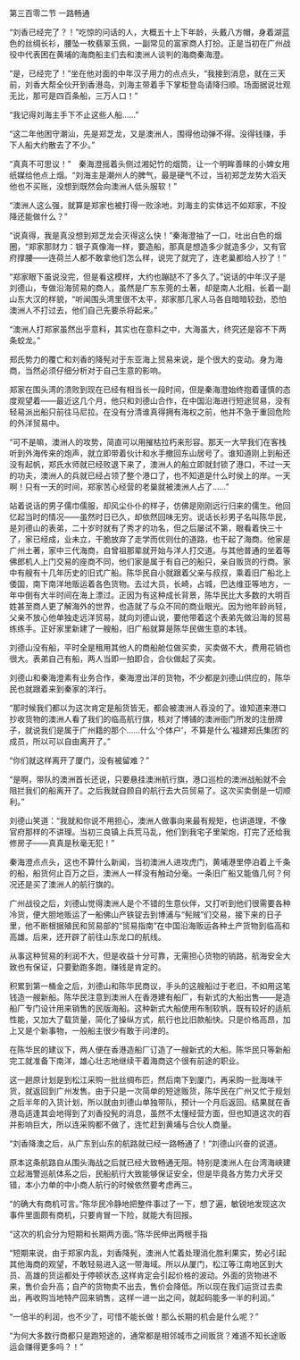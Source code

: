 

第三百零二节 一路畅通

“刘香已经完了？！”吃惊的问话的人，大概五十上下年龄，头戴八方帽，身着湖蓝色的丝绸长衫，腰坠一枚翡翠玉佩，一副常见的富家商人打扮。正是当初在广州战役中代表困在黄埔的海商船主们去和澳洲人谈判的海商秦海澄。

“是，已经完了！”坐在他对面的中年汉子用力的点点头，“我接到消息，就在三天前，刘香大帮全伙开到香港岛，刘海主带着手下掌柜登岛请降归顺。场面据说壮观无比，那可是四百条船，三万人口！”

“我记得刘海主手下不止这些人船……”

“这二年他困守潮汕，先是郑芝龙，又是澳洲人，围得他动弹不得。没得钱赚，手下人船大约散去了不少。”

“真真不可思议！”　秦海澄摇着头侧过湘妃竹的烟筒，让一个明眸善睐的小婢女用纸媒给他点上烟。“刘海主是潮州人的脾气，最是硬气不过，当初郑芝龙势大滔天他也不买账，没想到既然会向澳洲人低头服软！”

“澳洲人这么强，就算是郑家也被打得一败涂地，刘海主的实体远不如郑家，不投降还能做什么？”

“说真得，我是真没想到郑芝龙会灭得这么快！”秦海澄抽了一口，吐出白色的烟圈，“郑家那财力：银子真像海一样，要造船，那真是想造多少就造多少，又有官府撑腰――连荷兰人都不敢拿他们怎么样，说完了就完了，连老巢都给人抄了！”

“郑家眼下虽说没完，但是看这模样，大约也蹦跶不了多久了。”说话的中年汉子是刘德山，专做沿海贸易的商人，虽然是广东东莞的土著，却是南人北相，长着一副山东大汉的样貌，“听闻围头湾里很不太平，郑家那几家人马各自暗暗较劲，恐怕澳洲人不打过去，他们自己先要杀将起来。”

“澳洲人打郑家虽然出乎意料，其实也在意料之中，大海虽大，终究还是容不下两条蛟龙。”

郑氏势力的覆亡和刘香的降髡对于东亚海上贸易来说，是个很大的变动。身为海商，当然必须仔细分析对于自己生意的影响。

郑家在围头湾的溃败到现在已经有相当长一段时间，但是秦海澄始终抱着谨慎的态度观望着――最近这几个月，他只和刘德山合作，在中国沿海进行短途贸易，没有轻易派出船只前往马尼拉。在没有分清谁真得拥有海权之前，他并不急于重回危险的外洋贸易中。

“可不是嘛，澳洲人的攻势，简直可以用摧枯拉朽来形容。那天一大早我们在客栈听到外海传来的炮声，就立即带着伙计和水手撤回东山居号了。谁知道刚上到船还没有起帆，郑氏水师就已经败退下来了，澳洲人的船立即就封锁了港口，不过一天的功夫，澳洲人的兵就已经占领了整个港口了，也不知道是什么时侯上的岸。一天啊！只有一天的时间，郑家苦心经营的老巢就被澳洲人占了……”

站着说话的男子儒巾儒服，却风尘仆仆的样子，仿佛是刚刚远行归来的儒生。他回忆起当时的情况――虽然时日已久，却依然回味无穷。说话长衫男子名叫陈华民，是刘德山的表弟，二十岁时就有了秀才的功名，但之后屡试不第，眼看着快三十了，家已经成，业未立，干脆放弃了走学而优则仕的道路，也干起了海商。他家是广州土著，家中三代海商，自曾祖那辈就开始与洋人打交道。与其他普通的坐着等佛郎机人上门交易的座商不同，他们家是属于有自己的船只，亲自贩货的行商。家中有艘有十几年历史的旧式广船。陈华民自小就跟着父亲与叔叔，乘着旧广船北上倭国，南下南洋地贩运着各色货物。去过大员，长崎，占城，巴达维亚等地方，一年中倒有大半时间在海上漂过。正因为有这种成长背景，陈华民比大多数的大明百姓甚至商人更了解海外的世界，也造就了与众不同的商业眼光。因为他年龄尚轻，父亲不放心他单独走远洋贸易，就向刘德山说，要他带着这个表弟先做沿海的贸易练练手。正好家里新建了一艘船，旧广船就算是陈华民做生意的本钱。

刘德山没有船，平时全是租用其他人的商船舱位做买卖，买卖做不大，费用花销也很大。表弟自己有船，两人当即一拍即合，合伙做起了买卖。

刘德山和秦海澄素有业务合作，秦海澄出洋的货物，不少都是刘德山供应的，陈华民也就跟着来到秦家的洋行。

“那时候我们都以为这次肯定是船货皆无，都会被澳洲人吞没的了。谁知道来港口抄收货物的澳洲人看了我们的临高航行旗，核对了博铺的澳洲衙门所发的注册牌子，就说我们是属于广州籍的那个……什么‘个体户’，不算是什么‘福建郑氏集团’的成员，所以可以自由离开了。”

“你们就这样离开了厦门，没有被留难？”

“是啊，带队的澳洲首长还说，只要悬挂澳洲航行旗，港口巡检的澳洲战船就不会阻拦我们的船离开了。之后我就自顾自的航行去大员贸易了。这次买卖倒是一切顺利。”

刘德山笑道：“我就和你说不用担心，澳洲人做事向来最有规矩，也讲道理，不像官府那样的不讲理。当初三良镇上兵荒马乱，他们到我宅子里架炮，打完了还给我修房子――真真是秋毫无犯！”

秦海澄点点头，这也不算什么新闻，当初澳洲人进攻虎门，黄埔港里停泊着上千条的船，船货何止百万之巨，澳洲人一样没有触动分毫。一条旧广船又能值几何？何况还是买了澳洲人的航行旗的。

广州战役之后，刘德山觉得澳洲人是个不错的生意伙伴，又打听到他们很需要各种冷货，便大胆地贩运了一船佛山产铁锭去到博浦与“髡贼”们交易，接下来的日子里，他不断根据殖民和贸易部的“贸易指南”在中国沿海贩运各种土产货物到临高和高雄。后来，还开辟了前往山东龙口的航线。

从事这种贸易的利润不大，但是收益十分可靠，无需担心货物的销路，航海安全大致也有保证，只要勤跑多跑，赚钱是肯定的。

积累到第一桶金之后，刘德山和陈华民商议，手头的这艘船过于老旧，不如用这笔钱造一艘新船。陈华民注意到澳洲人在香港建有船厂，有新式的大船出售――是造船厂专门设计用来销售的民版海船。这种新式大船使用布制软帆，既有较好的适航性能，又加大了载货量，简化了操纵方式，航行也比旧款船快。只是价格高昂，加上又是个新事物，一般船主很少有敢于问津的。

在陈华民的建议下，两人便在香港造船厂订造了一艘新式的大船。陈华民只等新船完工就准备下南洋，雄心壮志地继续干着海商这个很有前途的职业。

这一趟原计划是到松江采购一批丝绸布匹，然后南下到厦门，再采购一批海味干货，就返回到广州发售。由于只是一次简单的短途贩货，陈华民在广州又忙于规划之后半年的入货计划，所以就由刘德山单独带队，预计一个月后返回。结果就在香港岛适逢其会地得到了刘香投髡的消息，虽然不太懂经营方面，但也知道这次的吞并影响巨大，所以连采购都不做了，连忙赶到黄埔与合伙人商量。

“刘香降澳之后，从广东到山东的航路就已经一路畅通了！”刘德山兴奋的说道。

原本这条航路自从围头海战之后就已经大致畅通无阻。特别是澳洲人在台湾海峡建立起海警巡航体系之后，民船航行大致能够保证安全，但是毕竟各方势力犬牙交错，本小力单的中小商人航行的时候依然要考虑再三。

“的确大有商机可言。”陈华民冷静地把整件事过了一下，想了遍，敏锐地发现这次事件里面颇有商机，只要肯冒一下险，就能大有回报。

“这次的机会分为短期和长期两方面。”陈华民伸出两根手指

“短期来说，由于郑家内乱，刘香降髡，澳洲人忙着处理消化胜利果实，势必引起其他海商的观望，不敢轻易进入这一带海域。所以从厦门，松江等江南地区到大员、高雄的货运都处于停顿状态,这样肯定会引起价格的波动。外面的货物进不来，售价会升高；自产的货物卖不出去，售价会降低。所以现在我们运货过去卖出，再收购当地特产回来销售，这样一进一出之间，就起码能多一半的利润。”

“一倍半的利润，也不少了，可惜不能长做！那么长期的机会是什么呢？”

“为何大多数行商都只是跑短途的，通常都是相邻城市之间贩货？难道不知长途贩运会赚得更多吗？！”

